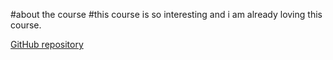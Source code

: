 #about the course
#this course is so interesting and i am already loving this course. 

[GitHub repository](https://github.com/sanisaha/IODS-project)